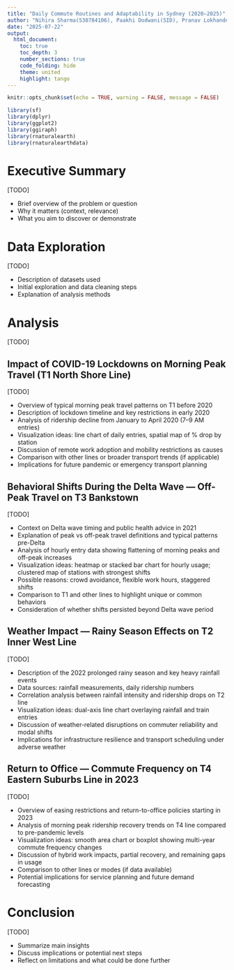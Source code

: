 ```yaml
---
title: "Daily Commute Routines and Adaptability in Sydney (2020–2025)"
author: "Nihira Sharma(530784106), Paakhi Dodwani(SID), Pranav Lokhande(SID)"
date: "2025-07-22"
output:
  html_document:
    toc: true
    toc_depth: 3
    number_sections: true
    code_folding: hide
    theme: united
    highlight: tango
---
```


```r
knitr::opts_chunk$set(echo = TRUE, warning = FALSE, message = FALSE)
```

```r
library(sf)
library(dplyr)
library(ggplot2)
library(ggiraph)
library(rnaturalearth)
library(rnaturalearthdata)
```

# Executive Summary

[TODO]  

- Brief overview of the problem or question
- Why it matters (context, relevance)
- What you aim to discover or demonstrate

# Data Exploration

[TODO]

- Description of datasets used
- Initial exploration and data cleaning steps
- Explanation of analysis methods

# Analysis

[TODO]

## Impact of COVID-19 Lockdowns on Morning Peak Travel (T1 North Shore Line)

[TODO]

- Overview of typical morning peak travel patterns on T1 before 2020
- Description of lockdown timeline and key restrictions in early 2020
- Analysis of ridership decline from January to April 2020 (7–9 AM entries)
- Visualization ideas: line chart of daily entries, spatial map of % drop by station
- Discussion of remote work adoption and mobility restrictions as causes
- Comparison with other lines or broader transport trends (if applicable)
- Implications for future pandemic or emergency transport planning

## Behavioral Shifts During the Delta Wave — Off-Peak Travel on T3 Bankstown

[TODO]

- Context on Delta wave timing and public health advice in 2021
- Explanation of peak vs off-peak travel definitions and typical patterns pre-Delta
- Analysis of hourly entry data showing flattening of morning peaks and off-peak increases
- Visualization ideas: heatmap or stacked bar chart for hourly usage; clustered map of stations with strongest shifts
- Possible reasons: crowd avoidance, flexible work hours, staggered shifts
- Comparison to T1 and other lines to highlight unique or common behaviors
- Consideration of whether shifts persisted beyond Delta wave period

## Weather Impact — Rainy Season Effects on T2 Inner West Line

[TODO]

- Description of the 2022 prolonged rainy season and key heavy rainfall events
- Data sources: rainfall measurements, daily ridership numbers
- Correlation analysis between rainfall intensity and ridership drops on T2 line
- Visualization ideas: dual-axis line chart overlaying rainfall and train entries
- Discussion of weather-related disruptions on commuter reliability and modal shifts
- Implications for infrastructure resilience and transport scheduling under adverse weather

## Return to Office — Commute Frequency on T4 Eastern Suburbs Line in 2023

[TODO]

- Overview of easing restrictions and return-to-office policies starting in 2023
- Analysis of morning peak ridership recovery trends on T4 line compared to pre-pandemic levels
- Visualization ideas: smooth area chart or boxplot showing multi-year commute frequency changes
- Discussion of hybrid work impacts, partial recovery, and remaining gaps in usage
- Comparison to other lines or modes (if data available)
- Potential implications for service planning and future demand forecasting

# Conclusion

 [TODO]
 
 - Summarize main insights
 - Discuss implications or potential next steps
 - Reflect on limitations and what could be done further